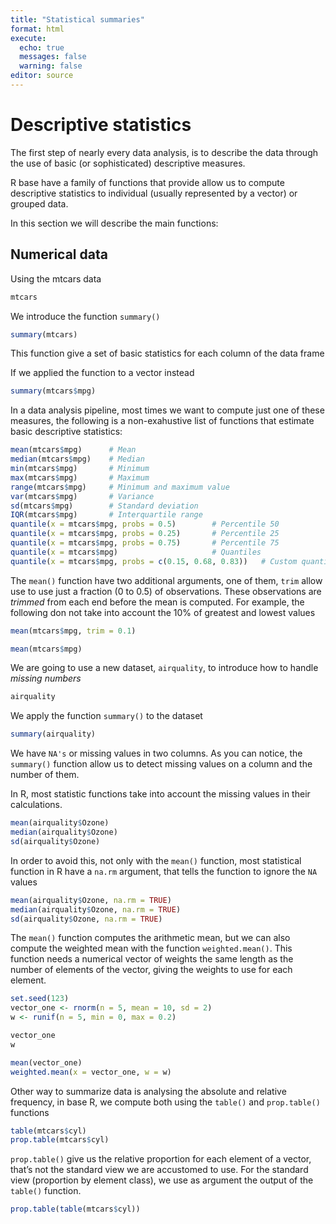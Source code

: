 ```yaml
---
title: "Statistical summaries"
format: html
execute:
  echo: true
  messages: false
  warning: false
editor: source
---
```


# Descriptive statistics

The first step of nearly every data analysis, is to describe the data through the use of basic (or sophisticated) descriptive measures.

R base have a family of functions that provide allow us to compute descriptive statistics to individual (usually represented by a vector) or grouped data.

In this section we will describe the main functions:

## Numerical data

Using the mtcars data

```r

mtcars

```

We introduce the function `summary()`

```r

summary(mtcars)

```


This function give a set of basic statistics for each column of the data frame

If we applied the function to a vector instead

```r

summary(mtcars$mpg)

```


In a data analysis pipeline, most times we want to compute just one of these measures, the following is a non-exahustive list of functions that estimate basic descriptive statistics:

```r

mean(mtcars$mpg)      # Mean
median(mtcars$mpg)    # Median
min(mtcars$mpg)       # Minimum
max(mtcars$mpg)       # Maximum
range(mtcars$mpg)     # Minimum and maximum value
var(mtcars$mpg)       # Variance
sd(mtcars$mpg)        # Standard deviation
IQR(mtcars$mpg)       # Interquartile range
quantile(x = mtcars$mpg, probs = 0.5)        # Percentile 50
quantile(x = mtcars$mpg, probs = 0.25)       # Percentile 25
quantile(x = mtcars$mpg, probs = 0.75)       # Percentile 75
quantile(x = mtcars$mpg)                     # Quantiles
quantile(x = mtcars$mpg, probs = c(0.15, 0.68, 0.83))   # Custom quantiles

```


The `mean()` function have two additional arguments, one of them, `trim` allow use to use just a fraction (0 to 0.5) of observations. These observations are  _trimmed_ from each end before the mean is computed. For example, the following don not take into account the 10% of greatest and lowest values

```r

mean(mtcars$mpg, trim = 0.1)

mean(mtcars$mpg)

```

We are going to use a new dataset, `airquality`, to introduce how to handle _missing numbers_ 

```r

airquality

```

We apply the function `summary()` to the dataset

```r

summary(airquality)

```

We have `NA's` or missing values in two columns. As you can notice, the `summary()` function allow us to detect missing values on a column and the number of them.

In R, most statistic functions take into account the missing values in their calculations.

```r

mean(airquality$Ozone)
median(airquality$Ozone)
sd(airquality$Ozone)

```

In order to avoid this, not only with the `mean()` function, most statistical function in R have a `na.rm` argument, that tells the function to ignore the `NA` values


```r

mean(airquality$Ozone, na.rm = TRUE)
median(airquality$Ozone, na.rm = TRUE)
sd(airquality$Ozone, na.rm = TRUE)

```

The `mean()` function computes the arithmetic mean, but we can also compute the weighted mean with the function `weighted.mean()`. This function needs a numerical vector of weights the same length as the number of elements of the vector, giving the weights to use for each element.

```r

set.seed(123)
vector_one <- rnorm(n = 5, mean = 10, sd = 2)
w <- runif(n = 5, min = 0, max = 0.2)

vector_one
w

mean(vector_one)
weighted.mean(x = vector_one, w = w)

```

Other way to summarize data is analysing the absolute and relative frequency, in base R, we compute both using the `table()` and `prop.table()` functions

```r

table(mtcars$cyl)
prop.table(mtcars$cyl)

```

`prop.table()` give us the relative proportion for each element of a vector, that's not the standard view we are accustomed to use. For the standard view (proportion by element class), we use as argument the output of the `table()` function.

```r

prop.table(table(mtcars$cyl))

```



